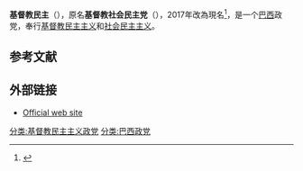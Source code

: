 {{not|基督教民主党 (巴西)}}
{{Infobox Political Party
|native_name   = Democracia Cristã
|name = 基督教民主
|colorcode     = blue
|party_logo    = 
|leader        = [[何塞·玛丽亚·以马内|何塞·玛丽亚·以马内]]
|ideology      = [[基督教民主主义|基督教民主主义]]<br>[[社会民主主义|社会民主主义]]
|headquarters  = [[聖保羅_(巴西)|聖保羅]]
|colours       = 藍、黃、白
|website       = {{Url|http://www.democraciacrista.org.br}}
}} 
'''基督教民主'''（{{Lang-pt|Democracia Cristã}}），原名'''基督教社会民主党'''（{{lang-pt|Partido Social Democrata Cristão}}），2017年改為現名<ref>{{Cite web |url=http://www.valor.com.br/politica/5074962/psdc-vai-ao-tse-para-se-tornar-o-democracia-crista |script-title=pt:PSDC vai ao TSE para se tornar o “Democracia Cristã” |date=2017-08-10 |accessdate=2018-10-29 |archive-date=2018-08-15 |archive-url=https://web.archive.org/web/20180815024602/https://www.valor.com.br/politica/5074962/psdc-vai-ao-tse-para-se-tornar-o-democracia-crista |dead-url=no }}</ref>，是一个[[巴西|巴西]]政党，奉行[[基督教民主主义|基督教民主主义]]和[[社会民主主义|社会民主主义]]。

==参考文献==
{{Reflist}}

==外部链接==
*[https://web.archive.org/web/20100822213122/http://www.psdcbrasil.org.br/ Official web site]
{{巴西政党}}
[[分类:基督教民主主义政党|分类:基督教民主主义政党]]
[[分类:巴西政党|分类:巴西政党]]